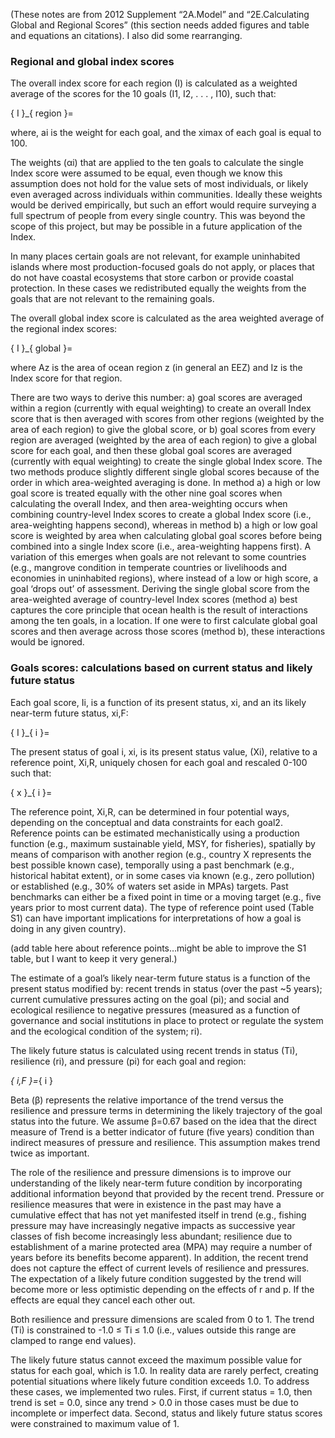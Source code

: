 (These notes are from 2012 Supplement "2A.Model" and "2E.Calculating Global and Regional Scores" (this section needs added figures and table and equations an citations).  I also did some rearranging.

### Regional and global index scores
The overall index score for each region (I) is calculated as a weighted average of the scores for the 10 goals (I1, I2, . . . , I10), such that:

{ I }_{ region }\quad =\quad \frac { \sum _{ i=1 }^{ N }{ { a }_{ i }{ I }_{ i } }  }{ \sum _{ i=1 }^{ N }{ { a }_{ i } }  } 

where, ai is the weight for each goal, and the ximax of each goal is equal to 100.

The weights (αi) that are applied to the ten goals to calculate the single Index score were assumed to be equal, even though we know this assumption does not hold for the value sets of most individuals, or likely even averaged across individuals within communities.  Ideally these weights would be derived empirically, but such an effort would require surveying a full spectrum of people from every single country. This was beyond the scope of this project, but may be possible in a future application of the Index.

In many places certain goals are not relevant, for example uninhabited islands where most production-focused goals do not apply, or places that do not have coastal ecosystems that store carbon or provide coastal protection. In these cases we redistributed equally the weights from the goals that are not relevant to the remaining goals.

The overall global index score is calculated as the area weighted average of the regional index scores: 

{ I }_{ global }\quad =\quad \frac { \sum _{ z=1 }^{ N }{ { A }_{ Z }{ I }_{ Z } }  }{ \sum _{ z=1 }^{ N }{ { A }_{ Z } }  } 

where Az is the area of ocean region z (in general an EEZ) and Iz is the Index score for that region.

There are two ways to derive this number: a) goal scores are averaged within a region (currently with equal weighting) to create an overall Index score that is then averaged with scores from other regions (weighted by the area of each region) to give the global score, or b) goal scores from every region are averaged (weighted by the area of each region) to give a global score for each goal, and then these global goal scores are averaged (currently with equal weighting) to create the single global Index score. The two methods produce slightly different single global scores because of the order in which area-weighted averaging is done. In method a) a high or low goal score is treated equally with the other nine goal scores when calculating the overall Index, and then area-weighting occurs when combining country-level Index scores to create a global Index score (i.e., area-weighting happens second), whereas in method b) a high or low goal score is weighted by area when calculating global goal scores before being combined into a single Index score (i.e., area-weighting happens first). A variation of this emerges when goals are not relevant to some countries (e.g., mangrove condition in temperate countries or livelihoods and economies in uninhabited regions), where instead of a low or high score, a goal ‘drops out’ of assessment. Deriving the single global score from the area-weighted average of country-level Index scores (method a) best captures the core principle that ocean health is the result of interactions among the ten goals, in a location. If one were to first calculate global goal scores and then average across those scores (method b), these interactions would be ignored.

### Goals scores: calculations based on current status and likely future status

Each goal score, Ii, is a function of its present status, xi,  and an its likely near-term future status, xi,F:

{ I }_{ i }\quad =\quad \frac { { x }_{ i }\quad +\quad { \hat { x }  }_{ i,F } }{ 2 }

The present status of goal i, xi, is its present status value, (Xi), relative to a reference point, Xi,R, uniquely chosen for each goal and rescaled 0-100 such that:

{ x }_{ i }\quad =\quad \frac { { X }_{ i } }{ { X }_{ i,R } } 

The reference point, Xi,R, can be determined in four potential ways, depending on the conceptual and data constraints for each goal2. Reference points can be estimated mechanistically using a production function (e.g., maximum sustainable yield, MSY, for fisheries), spatially by means of comparison with another region (e.g., country X represents the best possible known case), temporally using a past benchmark (e.g., historical habitat extent), or in some cases via known (e.g., zero pollution) or established (e.g., 30% of waters set aside in MPAs) targets. Past benchmarks can either be a fixed point in time or a moving target (e.g., five years prior to most current data). The type of reference point used (Table S1) can have important implications for interpretations of how a goal is doing in any given country).

(add table here about reference points...might be able to improve the S1 table, but I want to keep it very general.)

The estimate of a goal’s likely near-term future status is a function of the present status modified by: recent trends in status (over the past ~5 years); current cumulative pressures acting on the goal (pi); and social and ecological resilience to negative pressures (measured as a function of governance and social institutions in place to protect or regulate the system and the ecological condition of the system; ri).  

The likely future status is calculated using recent trends in status (Ti), resilience (ri), and pressure (pi) for each goal and region:

\hat { x } _{ i,F }\quad =\quad \left[ 1\quad +\quad \beta { T }_{ i }\quad +\quad \left( 1\quad -\quad \beta  \right) \left( { r }_{ i }\quad -\quad { p }_{ i } \right)  \right] { x }_{ i }

Beta (β) represents the relative importance of the trend versus the resilience and pressure terms in determining the likely trajectory of the goal status into the future. We assume β=0.67 based on the idea that the direct measure of Trend is a better indicator of future (five years) condition than indirect measures of pressure and resilience. This assumption makes trend twice as important.

The role of the resilience and pressure dimensions is to improve our understanding of the likely near-term future condition by incorporating additional information beyond that provided by the recent trend. Pressure or resilience measures that were in existence in the past may have a cumulative effect that has not yet manifested itself in trend (e.g., fishing pressure may have increasingly negative impacts as successive year classes of fish become increasingly less abundant; resilience due to establishment of a marine protected area (MPA) may require a number of years before its benefits become apparent). In addition, the recent trend does not capture the effect of current levels of resilience and pressures. The expectation of a likely future condition suggested by the trend will become more or less optimistic depending on the effects of r and p. If the effects are equal they cancel each other out.

Both resilience and pressure dimensions are scaled from 0 to 1. The trend (Ti) is constrained to -1.0 ≤ Ti ≤ 1.0 (i.e., values outside this range are clamped to range end values). 

The likely future status cannot exceed the maximum possible value for status for each goal, which is 1.0. In reality data are rarely perfect, creating potential situations where likely future condition exceeds 1.0. To address these cases, we implemented two rules. First, if current status = 1.0, then trend is set = 0.0, since any trend > 0.0 in those cases must be due to incomplete or imperfect data. Second, status and likely future status scores were constrained to maximum value of 1.